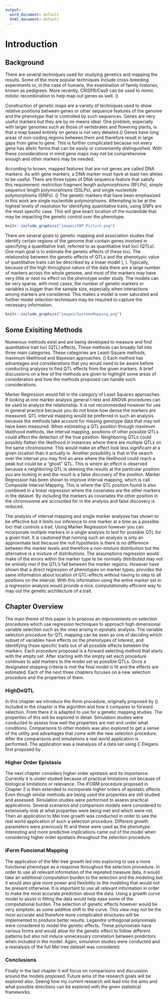 ```yaml
---
output:
  word_document: default
  html_document: default
---
```

# Introduction {#intro}
\pagenumbering{arabic}
\setcounter{page}{1}

## Background

<p> There are several techniques used for studying genetics and mapping the results.  Some of the more popular techniques include cross-breeding experiments or, in the case of  humans, the examination of family histories, known as pedigrees. More recently, CRISPR/Cas9 can be used to mimic mitotic recombination to help map out genes as well. (\cite{sadhu2016crispr}) </p>

<p> Construction of genetic maps are a variety of techniques used to show relative positions between genes or other sequence features of the genome and the phenotype that is controlled by such sequences. Genes are very useful markers but they are by no means ideal. One problem, especially with larger genomes such as those of vertebrates and flowering plants, is that a map based entirely on genes is not very detailed.(\cite{brown2006genomes}) Genes have long areas of non-coding regions between them and therefore result in large gaps from gene to gene.  This is further complicated because not every gene has allelic forms that can be easily or conveniently distinguished.  With these considerations in mind gene maps may not be comprehensive enough and other markers may be needed. </p>

<p> According to brown, mapped features that are not genes are called DNA markers. As with gene markers, a DNA marker must have at least two alleles to be useful. There are three types of DNA sequence feature that satisfy this requirement: restriction fragment length polymorphisms (RFLPs), simple sequence length polymorphisms (SSLPs), and single nucleotide polymorphisms (SNPs). (\cite{brown2006genomes})  The genetic markers that have been emphasized in this work are single nucleotide polymorphisms.  Attempting to be at the highest levels of resolution for identifying quantitative traits, using SNPs are the most specific case.  This will give exact location of the nucleotide that may be impacting the genetic control over the phenotype. </p>

```r
knitr::include_graphics("images/SNP_Picture.png")
```

<p> There are several goals to genetic mapping and association studies that identify certain regions of the genome that contain genes involved in specifying a quantitative trait, referred to as quantitative trait loci (QTLs).  One main goal is to estimate the genetic effects of these loci. The relationship between the genetic effects of QTLs and the phenotypic value of quantitative traits can be described by a linear model (\cite{collard2005introduction}, \cite{xu2007empirical}). Typically, because of the high throughput nature of the data there are a large number of markers across the whole genome, and most of the markers may have very little or next no effect on the phenotype under study. The models can be very sparse, with most cases, the number of genetic markers or variables is bigger than the sample size, especially when interactions among markers are considered. This makes a model is over saturated and further model selection techniques may be required to capture the necessary information. \cite{dong2015accurate} </p>

```r
knitr::include_graphics("images/SystemsMapping.png")
```

## Some Exisiting Methods

<p> Numerous methods exist and are being developed to measure and find quantitative trait loci (QTL) effects.  These methods can broadly fall into three main categories.  These categories are Least-Square methods, maximum likelihood and Bayesian approaches.  (\cite{wu2007statistical})  Each method has advantages and considerations that you would need to be aware before conducting analyses to find QTL effects from the given markers.  A brief discussions on a few of the methods are given to highlight some areas of consideration and how the methods proposed can handle such considerations. </p>

<p> Marker Regression would fall in the category of Least Squares approaches.  If looking at one marker analysis general t-test and ANOVA procedures can be used to analyze the relationship.  It is not recommended however for use in general practice because you do not know how dense the markers are measured.  QTL interval mapping would be preferred in such an analysis because the methods take account for missing genotype data that may not have been measured.  When estimating a QTL position through maximum likelihood methods, like interval mapping, positions of other possible QTLs could affect the detection of the true position.  Neighboring QTLs could possibly flatten the likelihood in instances where there are multiple QTLs on the same chromosome. This would make an effect look less significant at a given location than it actually is.  Another possibility is that in the search over the interval you may find an area where the likelihood could reach a peak but could be a “ghost” QTL.  This is where an effect is observed because a neighboring QTL is skewing the results at the particular position you are looking in and the result is a false discovery of the position.  Marker Regression has been shown to improve interval mapping, which is call Composite Interval Mapping.  This is where the QTL position found is also combined in a linear regression where the covariates are the other markers in the dataset.  By including the markers as covariates the other position in the chromosome are accounted for in the analysis and false discovery is reduced.  </p>

<p> The analysis of interval mapping and single marker analyses has shown to be effective but it limits our inference to one marker at a time as a possible loci that controls a trait.   Using Marker Regression however you can incorporate multiple markers in a single analysis to test for possible QTL for a given trait.  It is cautioned that running such an analysis is only an approximate test because the null hypothesis is there is no difference between the marker levels and therefore a non-mixture distribution but the alternative is a mixture of distributions.  The assumptions regression would make of the errors within the marker type to be normally distributed may not be entirely met if the QTL’s fall between the marker regions.  However \cite{whittaker1996mapping} have shown that a direct regression of phenotypes on marker types, provides the same information about location of QTL-effects without having to step to all positions on the interval.  With this information using the entire marker set in a regression analysis would provide a nice, computationally efficient way to map out the genetic architecture of a trait. </p>

##	Chapter Overview

<p> The main theme of this paper is to propose an improvements on selection procedures which use regression techniques to approach high dimensional variable selection such as the ones arising in epistatic analysis.  The variable selection procedure for QTL mapping can be seen as one of deciding which subset of variables have effects on the phenotypes of interest, and identifying those specific traits out of all possible effects between the markers.  Each procedure proposed is a forward selecting method that starts with the empty set.  After starting with the empty set each procedure continues to add markers to the model set as possible QTLs.  Once a designated stopping criteria is met the final model is fit and the effects are estimated. Each of the next three chapters focuses on a new selection procedure and the properties of them.  </p>

### HighDeQTL

<p> In this chapter we introduce the iform procedure, originally proposed by (\cite{hao2014interaction}).  Included in the chapter is the algorithm and how it compares to forward selection.  From there it is adapted to use for a genetic mapping studies.  The properties of this will be explored in detail.  Simulation studies were conducted to assess how well the properties are met and under what conditions.  Comparisons to other models was also explored to get a sense of the utility and advantages that come with the new selection procedure.  After the comparisons and simulations a real world application is performed.  The application was a reanalysis of a data set using C Elegans first proposed by \cite{rockman2010selection}. </p>

### Higher Order Epistasis

<p> The next chapter considers higher order epistasis and its importance. Currently it is under studied because of practical limitations not because of biological limitations or relevance.  The iFORM procedure proposed in Chapter 2 is then extended to incorporate higher orders of epistatic effects.  Even though similar methods are being used the properties are still studied and assessed.  Simulation studies were performed to assess practical applications.  Several scenarios and comparison models were considered to extensively look at what properties were being met and which were not.  Then an application to Mei tree growth was conducted in order to see the real world application of such a selection procedure.  Different growth parameters were previously fit and these were used as the phenotype.  Interesting and more predictive implications came out of the model when considering higher order epistasis throughout the selection procedure.  </p>

### iForm Funcional Mapping

<p> The application of the Mei tree growth led into exploring to use a more functional phenotype as a response throughout the selection procedure.  In order to use all relevant information of the repeated measure data, it would take an additional computation burden to the selection and the modeling but it would also give more power and flexibility to the modeling that would not be present otherwise.  It is important to use all relevant information in order to make the most accurate prediction about the data.  Using a growth curve model to assist in fitting the data would help ease some of the computational burden.  The selection of genetic effects however would be very simplistic as some additive shift to the curve.  This view may not be the most accurate and therefore more complicated structures will be implemented to produce better results. Legendre orthogonal polynomials were considered to model the genetic effects.  These polynomials have various forms and would allow for the genetic effect to follow different patterns but also not induce unnecessary correlation between predictors when included in the model. Again, simulation studies were conducted and a reanalysis of the full Mei tree dataset was considered.  </p>

### Conclusions

<p> Finally in the last chapter it will focus on comparisons and discussion around the models proposed.  Future aims of the research goals will be explored also.  Seeing how my current research will lead into the aims and what possible directions can be explored with the given statistical frameworks. </p>

